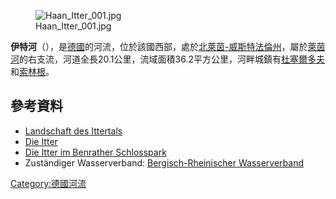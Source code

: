 {{Coord|51|9|18.3|N|6|51|35.8|E|display=title}}
[[Image:Haan_Itter_001.jpg|right]]

'''伊特河'''（{{lang-de|Itter}}），是[[德國|德國]]的河流，位於該國西部，處於[[北萊茵-威斯特法倫州|北萊茵-威斯特法倫州]]，屬於[[萊茵河|萊茵河]]的右支流，河道全長20.1公里，流域面積36.2平方公里，河畔城鎮有[[杜塞爾多夫|杜塞爾多夫]]和[[索林根|索林根]]。

==參考資料==
* [http://www.zeitspurensuche.de/02/itter0.htm Landschaft des Ittertals] {{Wayback|url=http://www.zeitspurensuche.de/02/itter0.htm |date=20200422142223 }}
* [http://www.zeitspurensuche.de/02/koti0.htm Die Itter] {{Wayback|url=http://www.zeitspurensuche.de/02/koti0.htm |date=20200422142238 }}
* [http://www.zeitspurensuche.de/02/benrath1.htm Die Itter im Benrather Schlosspark] {{Wayback|url=http://www.zeitspurensuche.de/02/benrath1.htm |date=20200721185548 }}
* Zuständiger Wasserverband: [http://www.brw-haan.de/ Bergisch-Rheinischer Wasserverband] {{Wayback|url=http://www.brw-haan.de/ |date=20201130035317 }}

{{Germany-geo-stub}}
[[Category:德國河流|Category:德國河流]]